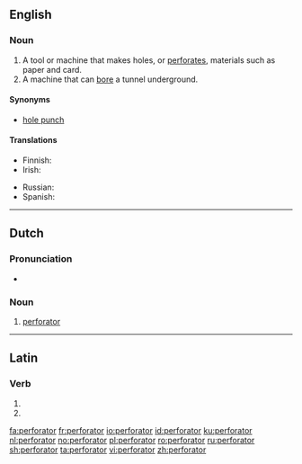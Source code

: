 ==English==

===Noun===
{{en-noun}}

# A tool or machine that makes holes, or [[perforate]]s, materials such as paper and card.
# A machine that can [[bore]] a tunnel underground.

====Synonyms====
* [[hole punch]]

====Translations====
{{trans-see|hole punch}}

{{trans-top|machine that bores}}
* Finnish: {{t+|fi|pora}}
* Irish: {{t|ga|polltóir|m}}
{{trans-mid}}
* Russian: {{t+|ru|сверло́|n}}
* Spanish: {{t|es|máquina perforadora|f}}
{{trans-bottom}}

----

==Dutch==

===Pronunciation===
* {{audio|Nl-perforator.ogg|Audio|lang=nl}}

===Noun===
{{nl-noun|m|-s|pl2=-:en|perforatortje}}

# [[#Dutch|perforator]]

----

==Latin==

===Verb===
{{la-verb-form|perforātor}}

# {{inflection of|perforō||2|s|futr|pasv|impr|lang=la}}
# {{inflection of|perforō||3|s|futr|pasv|impr|lang=la}}

[[fa:perforator]]
[[fr:perforator]]
[[io:perforator]]
[[id:perforator]]
[[ku:perforator]]
[[nl:perforator]]
[[no:perforator]]
[[pl:perforator]]
[[ro:perforator]]
[[ru:perforator]]
[[sh:perforator]]
[[ta:perforator]]
[[vi:perforator]]
[[zh:perforator]]